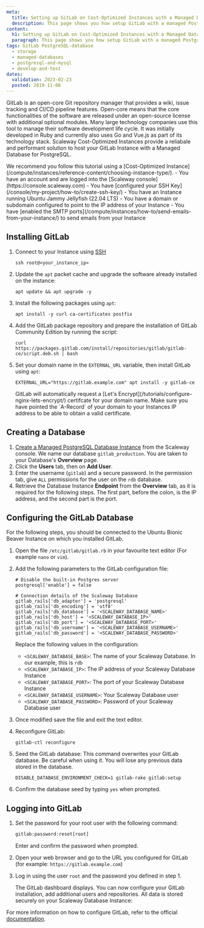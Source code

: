 ```yaml
---
meta:
  title: Setting up GitLab on Cost-Optimized Instances with a Managed Database for PostgreSQL
  description: This page shows you how setup GitLab with a managed PostgreSQL database
content:
  h1: Setting up GitLab on Cost-Optimized Instances with a Managed Database for PostgreSQL
  paragraph: This page shows you how setup GitLab with a managed PostgreSQL database
tags: GitLab PostgreSQL-database
  - storage
  - managed-databases
  - postgresql-and-mysql
  - develop-and-test
dates:
  validation: 2023-02-23
  posted: 2019-11-08
---
```


GitLab is an open-core Git repository manager that provides a wiki, issue tracking and CI/CD pipeline features. Open-core means that the core functionalities of the software are released under an open-source license with additional optional modules.
Many large technology companies use this tool to manage their software development life cycle. It was initially developed in Ruby and currently also uses Go and Vue.js as part of its technology stack. 
Scaleway Cost-Optimized Instances provide a reliabale and performant solution to host your GitLab Instance with a Managed Database for PostgreSQL.

<Message type="tip">
  We recommend you follow this tutorial using a [Cost-Optimized Instance](/compute/instances/reference-content/choosing-instance-type/).
</Message>

<Macro id="iam-requirements" />
 
<Message type="requirement">
  - You have an account and are logged into the [Scaleway console](https://console.scaleway.com)
  - You have [configured your SSH Key](/console/my-project/how-to/create-ssh-key/)
  - You have an Instance running Ubuntu Jammy Jellyfish (22.04 LTS)
  - You have a domain or subdomain configured to point to the IP address of your Instance
  - You have [enabled the SMTP ports](/compute/instances/how-to/send-emails-from-your-instance/) to send emails from your Instance
</Message>

## Installing GitLab

1. Connect to your Instance using [SSH](/compute/instances/how-to/connect-to-instance/)
    ```
    ssh root@<your_instance_ip>
    ```
2. Update the `apt` packet cache and upgrade the software already installed on the instance:
    ```
    apt update && apt upgrade -y
    ```
3. Install the following packages using `apt`:
    ```
    apt install -y curl ca-certificates postfix
    ```
4. Add the GitLab package repository and prepare the installation of GitLab Community Edition by running the script:
    ```
    curl https://packages.gitlab.com/install/repositories/gitlab/gitlab-ce/script.deb.sh | bash
    ```
5. Set your domain name in the `EXTERNAL_URL` variable, then install GitLab using `apt`:
    ```
    EXTERNAL_URL="https://gitlab.example.com" apt install -y gitlab-ce
    ```

    <Message type="important">
      GitLab will automatically request a [Let's Encrypt](/tutorials/configure-nginx-lets-encrypt/) certifcate for your domain name. Make sure you have pointed the `A-Record` of your domain to your Instances IP address to be able to obtain a valid certificate.
    </Message>

## Creating a Database

1. [Create a Managed PostgreSQL Database Instance](/managed-databases/postgresql-and-mysql/how-to/create-a-database/) from the Scaleway console. We name our database `gitlab_production`. You are taken to your Database's **Overview** page.
2. Click the **Users** tab, then on **Add User**.
3. Enter the username (`gitlab`) and a secure password. In the permission tab, give `ALL` permissions for the user on the `rdb` database.
4. Retrieve the Database Instance **Endpoint** from the **Overview** tab, as it is required for the following steps. The first part, before the colon, is the IP address, and the second part is the port.

## Configuring the GitLab Database

For the following steps, you should be connected to the Ubuntu Bionic Beaver Instance on which you installed GitLab.

1. Open the file `/etc/gitlab/gitlab.rb` in your favourite text editor (For example `nano` or `vim`).
2. Add the following parameters to the GitLab configuration file:
    ```
    # Disable the built-in Postgres server
    postgresql['enable'] = false

    # Connection details of the Scaleway Database
    gitlab_rails['db_adapter'] = 'postgresql'
    gitlab_rails['db_encoding'] = 'utf8'
    gitlab_rails['db_database'] = '<SCALEWAY_DATABASE_NAME>'
    gitlab_rails['db_host'] = '<SCALEWAY_DATABASE_IP>'
    gitlab_rails['db_port'] = '<SCALEWAY_DATABASE_PORT>'
    gitlab_rails['db_username'] = '<SCALEWAY_DATABASE_USERNAME>'
    gitlab_rails['db_password'] = '<SCALEWAY_DATABASE_PASSWORD>'
    ```
    Replace the following values in the configuration:
    - `<SCALEWAY_DATABASE_BASE>`: The name of your Scaleway Database. In our example, this is `rdb`
    - `<SCALEWAY_DATABASE_IP>`: The IP address of your Scaleway Database Instance
    - `<SCALEWAY_DATABASE_PORT>`: The port of your Scaleway Database Instance
    - `<SCALEWAY_DATABASE_USERNAME>`: Your Scaleway Database user
    - `<SCALEWAY_DATABASE_PASSWORD>`: Password of your Scaleway Database user
3. Once modified save the file and exit the text editor.
4. Reconfigure GitLab:
    ```
    gitlab-ctl reconfigure
    ```
5. Seed the GitLab database:
    <Message type="important">
      This command overwrites your GitLab database. Be careful when using it. You will lose any previous data stored in the database.
    </Message>

    ```
    DISABLE_DATABASE_ENVIRONMENT_CHECK=1 gitlab-rake gitlab:setup
    ```
6. Confirm the database seed by typing `yes` when prompted.

## Logging into GitLab

1. Set the password for your root user with the following command:
    ```bash
    gitlab:password:reset[root]
    ```

    Enter and confirm the password when prompted.
2. Open your web browser and go to the URL you configured for GitLab (for example: `https://gitlab.example.com`)
3. Log in using the user `root` and the password you defined in step 1.

    The GitLab dashboard displays. You can now configure your GitLab installation, add additional users and repositories. All data is stored securely on your Scaleway Database Instance:
    <Lightbox src="scaleway-gitlab_dashboard.webp" alt="" />

For more information on how to configure GitLab, refer to the official [documentation](https://docs.gitlab.com/ee/administration/index.html#configuring-gitlab).
